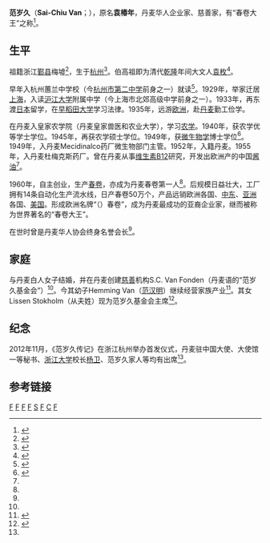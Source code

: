 '''范岁久'''（'''Sai-Chiu Van'''；{{bd|1912年||2003年}}），原名'''袁椿年'''，丹麦华人企业家、慈善家，有“春卷大王”之称<ref>{{cite web |url=http://www.cctv.com/news/world/20020224/126.html |title=网站特稿：春卷大王范岁久 |publisher=CCTV |date=02月24日 18:28 |access-date=2015-11-13 |archive-date=2019-07-20 |archive-url=https://web.archive.org/web/20190720175255/http://www.cctv.com/news/world/20020224/126.html |dead-url=no }}</ref>。

==生平==
祖籍浙江[[鄞县|鄞县]]梅墟<ref>{{cite web |url=http://www.ocao.yinzhou.gov.cn/yzqx_show.asp?id=905 |title=三位鄞籍侨胞荣膺“浙江省爱乡楷模” |publisher=鄞州侨网 |date=2014-10-30 |access-date=2015-11-13 |archive-url=https://web.archive.org/web/20151117015247/http://www.ocao.yinzhou.gov.cn/yzqx_show.asp?id=905 |archive-date=2015-11-17 |dead-url=yes }}</ref>，生于[[杭州|杭州]]<ref name="van zhejiang">{{cite web|url=http://www.zjda.gov.cn/dadb/tszt/mrcd/201209/t20120912_161271.html|title=范岁久|publisher=浙江档案网|access-date=2015-11-13|archive-date=2015-11-17|archive-url=https://web.archive.org/web/20151117034357/http://www.zjda.gov.cn/dadb/tszt/mrcd/201209/t20120912_161271.html|dead-url=yes}}</ref>。伯高祖即为清代[[乾隆|乾隆]]年间大文人[[袁枚|袁枚]]<ref name="yuan">{{cite web |url=http://202.107.212.146:838/nbwshj/index.php?option=com_content&view=article&id=741:2011-09-20-01-56-47&catid=57:m&Itemid=76 |title=享誉世界的“春卷大王”——丹麦华人协会终身名誉会长范岁久 |publisher=群星灿烂 |access-date=2015-11-13 |archive-date=2019-07-23 |archive-url=https://web.archive.org/web/20190723010658/http://202.107.212.146:838/nbwshj/index.php?option=com_content&view=article&id=741:2011-09-20-01-56-47&catid=57:m&Itemid=76 |dead-url=no }}</ref>。

早年入杭州蕙兰中学校（今[[杭州市第二中学|杭州市第二中学]]前身之一）就读<ref>{{cite web |url=http://www.hz2hs.net.cn/sites/xqw/template/show.aspx?id=15073 |title=校友范岁久介绍 |publisher=杭州第二中学校友网 |date=2010-03-14 |access-date=2015-11-13 |archive-date=2015-11-17 |archive-url=https://web.archive.org/web/20151117030133/http://www.hz2hs.net.cn/sites/xqw/template/show.aspx?id=15073 |dead-url=no }}</ref>。1929年，举家迁居[[上海|上海]]，入读[[沪江大学|沪江大学]]附属中学（今上海市北郊高级中学前身之一）。1933年，再东渡[[日本|日本]]留学，在[[早稻田大学|早稻田大学]]学习法律。1935年，远游[[欧洲|欧洲]]，赴[[丹麦|丹麦]]勤工俭学。

在丹麦入皇家农学院（丹麦皇家兽医和农业大学），学习[[农学|农学]]。1940年，获农学优等学士学位。1945年，再获农学硕士学位。1949年，获[[微生物学|微生物学]]博士学位<ref name="van">{{cite web |url=http://www.scvan-fonden.dk/scv/web/stifteren_uk.shtml |title=About the Founder |publisher=S.C. Van Fonden |deadurl=yes |archiveurl=https://web.archive.org/web/20160304120858/http://www.scvan-fonden.dk/scv/web/stifteren_uk.shtml |archivedate=2016-03-04 |access-date=2015-11-13 }}</ref>。1949年，入丹麦Mecidinalco药厂微生物部门主管。1952年，入籍丹麦。1955年，入丹麦杜梅克斯药厂。曾在丹麦从事[[维生素B12|维生素B12]]研究，开发出欧洲产的中国[[酱油|酱油]]<ref name="van zhejiang"/>。

1960年，自主创业，生产[[春卷|春卷]]，亦成为丹麦春卷第一人<ref name="van"/>。后规模日益壮大，工厂拥有14条自动化生产流水线，日产春卷50万个，产品远销欧洲各国、[[中东|中东]]、[[亚洲|亚洲]]各国、[[美国|美国]]。形成欧洲名牌“{{tsl|en|Daloon||大龙}}（{{lang|en|Daloon}}）春卷”，成为丹麦最成功的亚裔企业家，继而被称为世界著名的“春卷大王”。

在世时曾是丹麦华人协会终身名誉会长<ref name="yuan"/>。

==家庭==
与丹麦白人女子结婚，并在丹麦创建[[慈善|慈善]]机构S.C. Van Fonden（丹麦语的“范岁久基金会”）<ref name="van"/>。今其幼子Hemming Van（[[范汉明|范汉明]]）继续经营家族产业<ref>{{cite web |url=http://www.daloon.com/Frontpage/History.aspx |title=History |publisher=DALOON |access-date=2015-11-13 |archive-url=https://web.archive.org/web/20151117020259/http://www.daloon.com/Frontpage/History.aspx |archive-date=2015-11-17 |dead-url=yes }}</ref>。其女Lissen Stokholm（从夫姓）现为范岁久基金会主席<ref name="van biography">{{cite web |url=http://kina.um.dk/en/about-us/news/newsdisplaypage/?newsid=d502bce6-939f-43b3-a1f2-376681ac8b54 |title=Biography about Sino-Danish entrepreneur launched in Hangzhou |publisher=丹麦驻中国大使馆 |date=11.10.2012  11:25 |access-date=2015-11-13 |archive-date=2016-03-04 |archive-url=https://web.archive.org/web/20160304083227/http://kina.um.dk/en/about-us/news/newsdisplaypage/?newsid=d502bce6-939f-43b3-a1f2-376681ac8b54 |dead-url=no }}</ref>。

==纪念==
2012年11月，《范岁久传记》在浙江杭州举办首发仪式，丹麦驻中国大使、大使馆一等秘书、[[浙江大学|浙江大学]]校长[[杨卫|杨卫]]、范岁久家人等均有出席<ref name="van biography"/>。

==参考链接==
{{reflist|2}}

[[Category:鄞县人|F]]
[[Category:杭州人|F]]
[[Category:欧洲宁波人|F]]
[[Category:宁波商帮|F]]
[[Category:竹江袁氏|S]]
[[Category:早稻田大学校友|F]]
[[Category:鄞县袁氏|C]]
[[Category:丹麦企业家|F]]